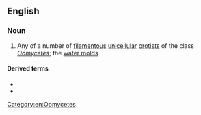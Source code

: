 ==English==

===Noun===
{{wikipedia}}
{{en-noun}}

# {{lb|en|biology}} Any of a number of [[filamentous]] [[unicellular]] [[protist]]s of the class ''[[Oomycetes]]''; the [[water molds]]

====Derived terms====
* {{l|en|oomycetous}}
* {{l|en|oomycide}}

[[Category:en:Oomycetes]]